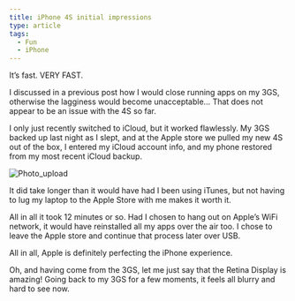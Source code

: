 ```yaml
---
title: iPhone 4S initial impressions
type: article
tags:
  - Fun
  - iPhone
---
```


It’s fast. VERY FAST.

I discussed in a previous post how I would close running apps on my 3GS, otherwise the lagginess would become unacceptable… That does not appear to be an issue with the 4S so far.

I only just recently switched to iCloud, but it worked flawlessly. My 3GS backed up last night as I slept, and at the Apple store we pulled my new 4S out of the box, I entered my iCloud account info, and my phone restored from my most recent iCloud backup.

![Photo_upload](/assets/uploads/Photo_upload.png)

It did take longer than it would have had I been using iTunes, but not having to lug my laptop to the Apple Store with me makes it worth it.

All in all it took 12 minutes or so. Had I chosen to hang out on Apple’s WiFi network, it would have reinstalled all my apps over the air too. I chose to leave the Apple store and continue that process later over USB.

All in all, Apple is definitely perfecting the iPhone experience.

Oh, and having come from the 3GS, let me just say that the Retina Display is amazing! Going back to my 3GS for a few moments, it feels all blurry and hard to see now.
